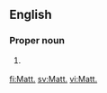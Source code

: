 ==English==

===Proper noun===
{{en-proper noun}}

# {{context|biblical|lang=en}} {{abbreviation of|Matthew}}

[[fi:Matt.]]
[[sv:Matt.]]
[[vi:Matt.]]
